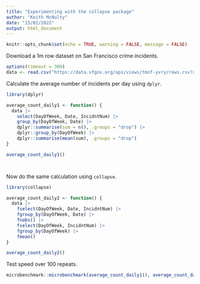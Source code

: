 ```yaml
---
title: "Experimenting with the collapse package"
author: "Keith McNulty"
date: "15/02/2022"
output: html_document
---
```


```r
knitr::opts_chunk$set(echo = TRUE, warning = FALSE, message = FALSE)
```

Download a 1m row dataset on San Francisco crime incidents.

```r
options(timeout = 300)
data <- read.csv("https://data.sfgov.org/api/views/tmnf-yvry/rows.csv?accessType=DOWNLOAD", nrows = 1000000)
```

Calculate the average number of incidents per day using `dplyr`.

```r
library(dplyr)

average_count_daily1 <- function() {
  data |> 
    select(DayOfWeek, Date, IncidntNum) |> 
    group_by(DayOfWeek, Date) |> 
    dplyr::summarise(sum = n(), .groups = "drop") |> 
    dplyr::group_by(DayOfWeek) |>
    dplyr::summarise(mean(sum), .groups = "drop")
}

average_count_daily1()




```

Now do the same calculation using `collapse`.

```r
library(collapse)

average_count_daily2 <- function() {
  data |> 
    fselect(DayOfWeek, Date, IncidntNum) |> 
    fgroup_by(DayOfWeek, Date) |> 
    fnobs() |> 
    fselect(DayOfWeek, IncidntNum) |> 
    fgroup_by(DayOfWeek) |> 
    fmean()
}

average_count_daily2()
```

Test speed over 100 repeats.

```r
microbenchmark::microbenchmark(average_count_daily1(), average_count_daily2(), times = 100)
```


